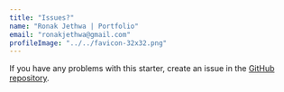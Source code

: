```yaml
---
title: "Issues?"
name: "Ronak Jethwa | Portfolio"
email: "ronakjethwa@gmail.com"
profileImage: "../../favicon-32x32.png"
---
```


If you have any problems with this starter, create an issue in the <a href="https://github.com/ronakjethwa/portfolio-minimal" target="_blank" rel="nofollow noopener noreferrer" aria-label="External Link"><Underlining color={Theme.colors.tertiary} hoverColor={Theme.colors.secondary}>GitHub repository</Underlining></a>.